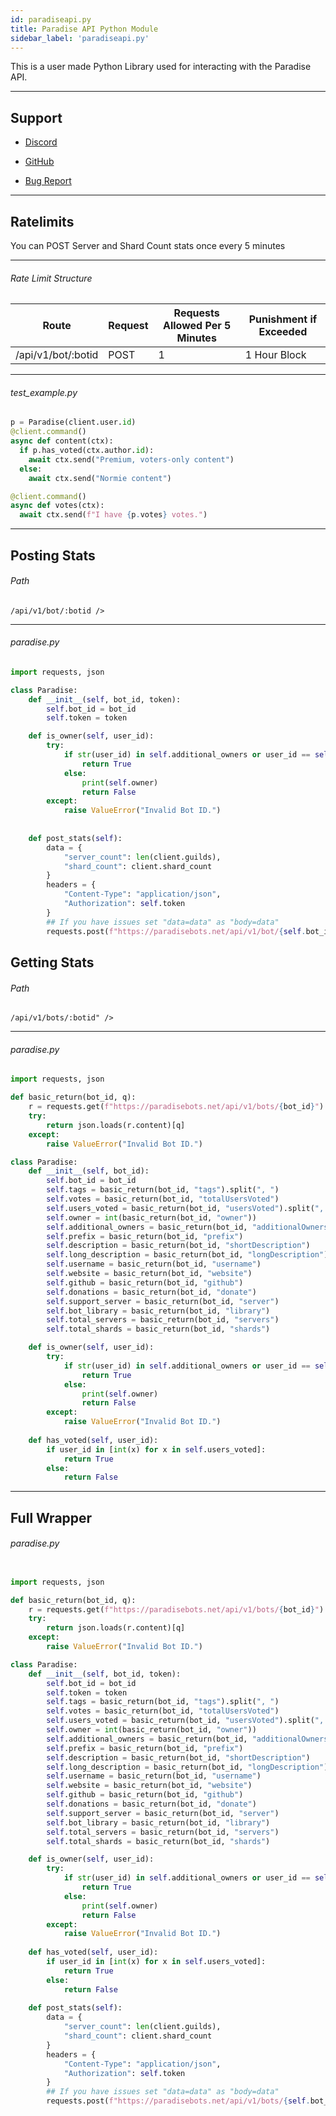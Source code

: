 ```yaml
---
id: paradiseapi.py
title: Paradise API Python Module
sidebar_label: 'paradiseapi.py'
---
```


This is a user made Python Library used for interacting with the Paradise API.

---
## Support

* [Discord](https://paradisebots.net/join)

* [GitHub](https://gist.github.com/TheUndeadBowman/9882928e04900c9b5bef4d236693a43d)

* [Bug Report](https://paradisebots.net/bug)

---

## Ratelimits
You can POST Server and Shard Count stats once every 5 minutes

---

###### Rate Limit Structure
| Route	| Request | Requests Allowed Per 5 Minutes | Punishment if Exceeded
|--------------|----------|--------------|--------------|
/api/v1/bot/:botid | POST | 1 | 1 Hour Block

---

###### test_example.py
```python
p = Paradise(client.user.id)
@client.command()
async def content(ctx):
  if p.has_voted(ctx.author.id):
    await ctx.send("Premium, voters-only content")
  else:
    await ctx.send("Normie content")

@client.command()
async def votes(ctx):
  await ctx.send(f"I have {p.votes} votes.")
```

---

## Posting Stats
###### Path
```
/api/v1/bot/:botid /> 

```

---

###### paradise.py
```python
import requests, json

class Paradise:
    def __init__(self, bot_id, token):
        self.bot_id = bot_id
        self.token = token

    def is_owner(self, user_id):
        try:
            if str(user_id) in self.additional_owners or user_id == self.owner:
                return True
            else:
                print(self.owner)
                return False
        except:
            raise ValueError("Invalid Bot ID.")
    
    
    def post_stats(self):
        data = {
            "server_count": len(client.guilds),
            "shard_count": client.shard_count
        }
        headers = {
            "Content-Type": "application/json",
            "Authorization": self.token
        }
        ## If you have issues set "data=data" as "body=data"
        requests.post(f"https://paradisebots.net/api/v1/bot/{self.bot_id}", data=data, headers=headers)
```

## Getting Stats
###### Path
```
/api/v1/bots/:botid" /> 

```

---

###### paradise.py
```python
import requests, json

def basic_return(bot_id, q):
    r = requests.get(f"https://paradisebots.net/api/v1/bots/{bot_id}")
    try:
        return json.loads(r.content)[q]
    except:
        raise ValueError("Invalid Bot ID.")

class Paradise:
    def __init__(self, bot_id):
        self.bot_id = bot_id
        self.tags = basic_return(bot_id, "tags").split(", ")
        self.votes = basic_return(bot_id, "totalUsersVoted")
        self.users_voted = basic_return(bot_id, "usersVoted").split(", ")
        self.owner = int(basic_return(bot_id, "owner"))
        self.additional_owners = basic_return(bot_id, "additionalOwners")
        self.prefix = basic_return(bot_id, "prefix")
        self.description = basic_return(bot_id, "shortDescription")
        self.long_description = basic_return(bot_id, "longDescription")
        self.username = basic_return(bot_id, "username")
        self.website = basic_return(bot_id, "website")
        self.github = basic_return(bot_id, "github")
        self.donations = basic_return(bot_id, "donate")
        self.support_server = basic_return(bot_id, "server")
        self.bot_library = basic_return(bot_id, "library")
        self.total_servers = basic_return(bot_id, "servers")
        self.total_shards = basic_return(bot_id, "shards")

    def is_owner(self, user_id):
        try:
            if str(user_id) in self.additional_owners or user_id == self.owner:
                return True
            else:
                print(self.owner)
                return False
        except:
            raise ValueError("Invalid Bot ID.")
    
    def has_voted(self, user_id):
        if user_id in [int(x) for x in self.users_voted]:
            return True
        else:
            return False
```

---

## Full Wrapper

###### paradise.py
```python

import requests, json

def basic_return(bot_id, q):
    r = requests.get(f"https://paradisebots.net/api/v1/bots/{bot_id}")
    try:
        return json.loads(r.content)[q]
    except:
        raise ValueError("Invalid Bot ID.")

class Paradise:
    def __init__(self, bot_id, token):
        self.bot_id = bot_id
        self.token = token
        self.tags = basic_return(bot_id, "tags").split(", ")
        self.votes = basic_return(bot_id, "totalUsersVoted")
        self.users_voted = basic_return(bot_id, "usersVoted").split(", ")
        self.owner = int(basic_return(bot_id, "owner"))
        self.additional_owners = basic_return(bot_id, "additionalOwners")
        self.prefix = basic_return(bot_id, "prefix")
        self.description = basic_return(bot_id, "shortDescription")
        self.long_description = basic_return(bot_id, "longDescription")
        self.username = basic_return(bot_id, "username")
        self.website = basic_return(bot_id, "website")
        self.github = basic_return(bot_id, "github")
        self.donations = basic_return(bot_id, "donate")
        self.support_server = basic_return(bot_id, "server")
        self.bot_library = basic_return(bot_id, "library")
        self.total_servers = basic_return(bot_id, "servers")
        self.total_shards = basic_return(bot_id, "shards")

    def is_owner(self, user_id):
        try:
            if str(user_id) in self.additional_owners or user_id == self.owner:
                return True
            else:
                print(self.owner)
                return False
        except:
            raise ValueError("Invalid Bot ID.")
    
    def has_voted(self, user_id):
        if user_id in [int(x) for x in self.users_voted]:
            return True
        else:
            return False
    
    def post_stats(self):
        data = {
            "server_count": len(client.guilds),
            "shard_count": client.shard_count
        }
        headers = {
            "Content-Type": "application/json",
            "Authorization": self.token
        }
        ## If you have issues set "data=data" as "body=data"
        requests.post(f"https://paradisebots.net/api/v1/bots/{self.bot_id}", data=data, headers=headers)

```
